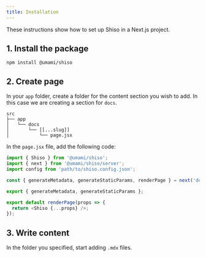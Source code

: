 ```yaml
---
title: Installation
---
```


These instructions show how to set up Shiso in a Next.js project.

## 1. Install the package

```shell
npm install @umami/shiso
```

## 2. Create page

In your `app` folder, create a folder for the content section you wish to add. In this case we are creating a section for `docs`.

```text
src
├── app
│   └── docs
│       └── [[...slug]]
│           └── page.jsx
```

In the `page.jsx` file, add the following code:

```js
import { Shiso } from '@umami/shiso';
import { next } from '@umami/shiso/server';
import config from 'path/to/shiso.config.json';

const { generateMetadata, generateStaticParams, renderPage } = next('docs', config);

export { generateMetadata, generateStaticParams };

export default renderPage(props => {
  return <Shiso {...props} />;
});
```

## 3. Write content

In the folder you specified, start adding `.mdx` files.
